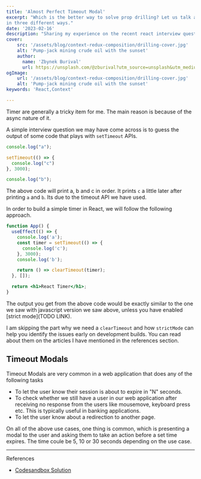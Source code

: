 ```yaml
---
title: 'Almost Perfect Timeout Modal'
excerpt: "Which is the better way to solve prop drilling? Let us talk about it in this post by solving the same problem 
in three different ways."
date: '2023-02-16'
description: "Sharing my experience on the recent react interview question and the feedback I received."
cover: 
    src: '/assets/blog/context-redux-composition/drilling-cover.jpg'  
    alt: 'Pump-jack mining crude oil with the sunset'
    author: 
      name: 'Zbynek Burival'
      url: https://unsplash.com/@zburival?utm_source=unsplash&utm_medium=referral&utm_content=creditCopyText
ogImage:
    url: '/assets/blog/context-redux-composition/drilling-cover.jpg'  
    alt: 'Pump-jack mining crude oil with the sunset'
keywords: 'React,Context'

---
```


Timer are generally a tricky item for me. The main reason is because of the async nature of it.

A simple interview question we may have come across is to guess the output of some code that plays with `setTimeout` APIs.

```javascript noline
console.log("a");

setTimeout(() => {
  console.log("c")
}, 3000);

console.log("b");
```

The above code will print a, b and c in order. It prints `c` a little later after printing `a` and `b`. Its due to the timeout API we have used. 

In order to build a simple timer in React, we will follow the following approach.

```jsx
function App() {
  useEffect(() => {
    console.log('a');
    const timer = setTimeout(() => {
      console.log('c');
    }, 3000);
    console.log('b');

    return () => clearTimeout(timer);
  }, []);

  return <h1>React Timer</h1>;
}
```

The output you get from the above code would be exactly similar to the one we saw with javascript version we saw above, unless you have enabled [strict mode](TODO LINK).

I am skipping the part why we need a `clearTimeout` and how `strictMode` can help you identify the issues early on development builds. You can read about them on the articles I have mentioned in the references section.

## Timeout Modals

Timeout Modals are very common in a web application that does any of the following tasks

- To let the user know their session is about to expire in "N" seconds.
- To check whether we still have a user in our web application after receiving no response from the users like mousemove, keyboard press etc. This is typically useful in banking applications.
- To let the user know about a redirection to another page.

On all of the above use cases, one thing is common, which is presenting a modal to the user and asking them to take an action before a set time expires. The time coule be 5, 10 or 30 seconds depending on the use case.














---

References

-   [Codesandbox Solution](https://codesandbox.io/s/falling-wave-e5mhrq?file=/src/index.js)

